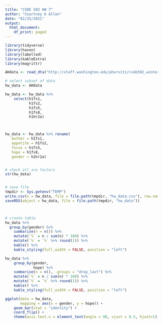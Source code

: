 ---
title: "CSDE 502 HW 7"
author: "Courtney K Allen"
date: "02/25/2021"
output:
  html_document:
    df_print: paged
---




```{r library, include=FALSE}
library(tidyverse)
library(haven)
library(labelled)
library(kableExtra)
library(magrittr)
```


```{r}
AHdata <- read_dta("http://staff.washington.edu/phurvitz/csde502_winter_2021/data/AHwave1_v1.dta")
```


```{r}

# select subset of data
hw_data <- AHdata 

hw_data <- hw_data %>% 
    select(h1fs1,
           h1fs2,
           h1fs5,
           h1fs8,
           h1hr2a)



hw_data <- hw_data %>% rename(
   bother = h1fs1,
   appetite = h1fs2,
   focus = h1fs5,
   hope = h1fs8,
   gender = h1hr2a)


# check all are factors
str(hw_data)


# save file
tmpdir <- Sys.getenv("TEMP")
write.csv(x = hw_data, file = file.path(tmpdir, "hw_data.csv"), row.names = FALSE)
saveRDS(object = hw_data, file = file.path(tmpdir, "hw_data"))



# create table
hw_data %>% 
  group_by(gender) %>% 
    summarise(n = n()) %>% 
    mutate(`%` = n / sum(n) * 100) %>% 
    mutate(`%` = `%` %>% round(1)) %>% 
    kable() %>% 
    kable_styling(full_width = FALSE, position = "left")

hw_data %>% 
    group_by(gender,
             hope) %>% 
    summarise(n = n(), .groups = "drop_last") %>% 
    mutate(`%` = n / sum(n) * 100) %>% 
    mutate(`%` = `%` %>% round(1)) %>% 
    kable() %>% 
    kable_styling(full_width = FALSE, position = "left")

ggplot(data = hw_data, 
       mapping = aes(x = gender, y = hope)) +
    geom_bar(stat = "identity") +
    coord_flip() +
    theme(axis.text.x = element_text(angle = 90, vjust = 0.5, hjust=1))

```